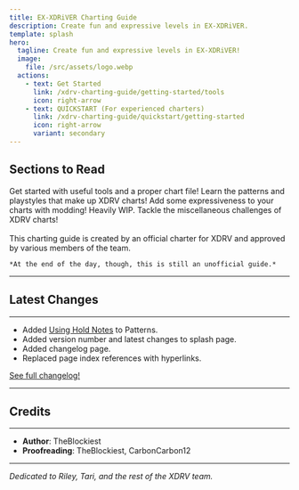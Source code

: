 ```yaml
---
title: EX-XDRiVER Charting Guide
description: Create fun and expressive levels in EX-XDRiVER.
template: splash
hero:
  tagline: Create fun and expressive levels in EX-XDRiVER!
  image:
    file: /src/assets/logo.webp
  actions:
    - text: Get Started
      link: /xdrv-charting-guide/getting-started/tools
      icon: right-arrow
    - text: QUICKSTART (For experienced charters)
      link: /xdrv-charting-guide/quickstart/getting-started
      icon: right-arrow
      variant: secondary
---
```


## Sections to Read

<CardGrid>
	<Card title="Getting Started" icon="rocket">
		Get started with useful tools and a proper chart file!
	</Card>
	<Card title="Patterns" icon="laptop">
		Learn the patterns and playstyles that make up XDRV charts!
	</Card>
	<Card title="Modding" icon="document">
		Add some expressiveness to your charts with modding!
		Heavily WIP.
	</Card>
	<Card title="Miscellaneous" icon="list-format">
		Tackle the miscellaneous challenges of XDRV charts!
	</Card>
</CardGrid>

<br/>
<br/>

<Aside type="tip" title="XDRV Team-Approved!">
	This charting guide is created by an official charter for XDRV and approved by various members of the team.

	*At the end of the day, though, this is still an unofficial guide.*
</Aside>

---

## Latest Changes
<Badge text="v1.1" variant="note" />

---

- Added [Using Hold Notes](/xdrv-charting-guide/patterns/hold-notes) to Patterns.
- Added version number and latest changes to splash page.
- Added changelog page.
- Replaced page index references with hyperlinks.

[See full changelog!](/xdrv-charting-guide/changelog)

---

## Credits

---

- **Author**: TheBlockiest
- **Proofreading**: TheBlockiest, CarbonCarbon12

---

*Dedicated to Riley, Tari, and the rest of the XDRV team.*